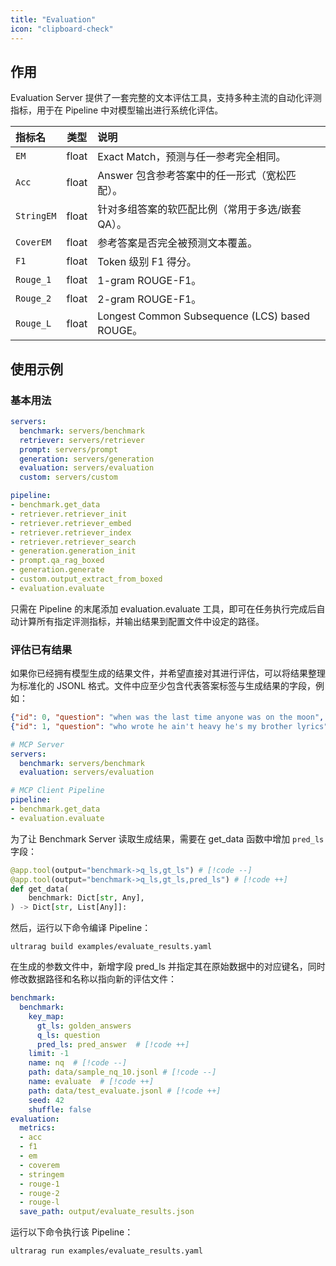```yaml
---
title: "Evaluation"
icon: "clipboard-check"
---
```


## 作用

Evaluation Server 提供了一套完整的文本评估工具，支持多种主流的自动化评测指标，用于在 Pipeline 中对模型输出进行系统化评估。

| 指标名     | 类型    | 说明                                               |
|:------------|---------|:----------------------------------------------------|
| `EM`         | float   | Exact Match，预测与任一参考完全相同。              |
| `Acc`        | float   | Answer 包含参考答案中的任一形式（宽松匹配）。      |
| `StringEM`   | float   | 针对多组答案的软匹配比例（常用于多选/嵌套 QA）。   |
| `CoverEM`    | float   | 参考答案是否完全被预测文本覆盖。                   |
| `F1`         | float   | Token 级别 F1 得分。                               |
| `Rouge_1`    | float   | 1-gram ROUGE-F1。                                  |
| `Rouge_2`    | float   | 2-gram ROUGE-F1。                                  |
| `Rouge_L`    | float   | Longest Common Subsequence (LCS) based ROUGE。     |

## 使用示例

### 基本用法

```yaml examples/rag_full.yaml icon="/images/yaml.svg" highlight="5,19"
servers:
  benchmark: servers/benchmark
  retriever: servers/retriever
  prompt: servers/prompt
  generation: servers/generation
  evaluation: servers/evaluation
  custom: servers/custom

pipeline:
- benchmark.get_data
- retriever.retriever_init
- retriever.retriever_embed
- retriever.retriever_index
- retriever.retriever_search
- generation.generation_init
- prompt.qa_rag_boxed
- generation.generate
- custom.output_extract_from_boxed
- evaluation.evaluate
```

只需在 Pipeline 的末尾添加 evaluation.evaluate 工具，即可在任务执行完成后自动计算所有指定评测指标，并输出结果到配置文件中设定的路径。


### 评估已有结果

如果你已经拥有模型生成的结果文件，并希望直接对其进行评估，可以将结果整理为标准化的 JSONL 格式。文件中应至少包含代表答案标签与生成结果的字段，例如：

```json icon="/images/json.svg"
{"id": 0, "question": "when was the last time anyone was on the moon", "golden_answers": ["14 December 1972 UTC", "December 1972"], "pred_answer": "December 14, 1973"}
{"id": 1, "question": "who wrote he ain't heavy he's my brother lyrics", "golden_answers": ["Bobby Scott", "Bob Russell"], "pred_answer": "The documents do not provide information about the author of the lyrics to \"He Ain't Heavy, He's My Brother.\""}
```


```yaml examples/evaluate_results.yaml icon="/images/yaml.svg"
# MCP Server
servers:
  benchmark: servers/benchmark
  evaluation: servers/evaluation

# MCP Client Pipeline
pipeline:
- benchmark.get_data
- evaluation.evaluate
```

为了让 Benchmark Server 读取生成结果，需要在 get_data 函数中增加 `pred_ls` 字段：
```python servers/prompt/src/benchmark.py icon="python"
@app.tool(output="benchmark->q_ls,gt_ls") # [!code --]
@app.tool(output="benchmark->q_ls,gt_ls,pred_ls") # [!code ++]
def get_data(
    benchmark: Dict[str, Any],
) -> Dict[str, List[Any]]:
```

然后，运行以下命令编译 Pipeline：

```shell
ultrarag build examples/evaluate_results.yaml
```

在生成的参数文件中，新增字段 pred_ls 并指定其在原始数据中的对应键名，同时修改数据路径和名称以指向新的评估文件：

```yaml examples/parameters/evaluate_results_parameter.yaml icon="/images/yaml.svg"
benchmark:
  benchmark:
    key_map:
      gt_ls: golden_answers
      q_ls: question
      pred_ls: pred_answer  # [!code ++]
    limit: -1
    name: nq  # [!code --]
    path: data/sample_nq_10.jsonl # [!code --]
    name: evaluate  # [!code ++]
    path: data/test_evaluate.jsonl # [!code ++]
    seed: 42
    shuffle: false
evaluation:
  metrics:
  - acc
  - f1
  - em
  - coverem
  - stringem
  - rouge-1
  - rouge-2
  - rouge-l
  save_path: output/evaluate_results.json
```

运行以下命令执行该 Pipeline：

```shell
ultrarag run examples/evaluate_results.yaml
```